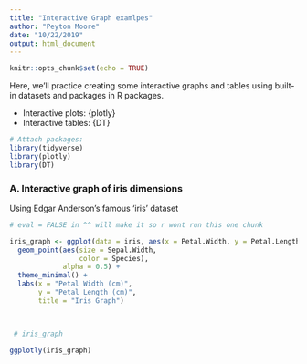 ```yaml
---
title: "Interactive Graph examlpes"
author: "Peyton Moore"
date: "10/22/2019"
output: html_document
---
```


```r
knitr::opts_chunk$set(echo = TRUE)
```

Here, we'll practice creating some interactive graphs and tables using built-in datasets and packages in R packages. 

- Interactive plots: {plotly}
- Interactive tables: {DT}

```r
# Attach packages:
library(tidyverse)
library(plotly)
library(DT)
```

### A. Interactive graph of iris dimensions 

Using Edgar Anderson's famous 'iris' dataset

```r
 
# eval = FALSE in ^^ will make it so r wont run this one chunk 

iris_graph <- ggplot(data = iris, aes(x = Petal.Width, y = Petal.Length)) +
  geom_point(aes(size = Sepal.Width, 
                 color = Species), 
             alpha = 0.5) +
  theme_minimal() +
  labs(x = "Petal Width (cm)",
       y = "Petal Length (cm)",
       title = "Iris Graph")
  


 # iris_graph

ggplotly(iris_graph)

```





